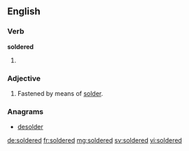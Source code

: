 ==English==

===Verb===
'''soldered'''

# {{past of|solder}}

===Adjective===
{{en-adj}}

# Fastened by means of [[solder]].

===Anagrams===
* [[desolder#English|desolder]]

[[de:soldered]]
[[fr:soldered]]
[[mg:soldered]]
[[sv:soldered]]
[[vi:soldered]]